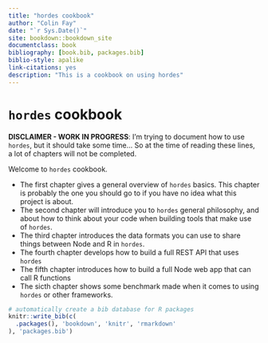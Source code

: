 ```yaml
--- 
title: "hordes cookbook"
author: "Colin Fay"
date: "`r Sys.Date()`"
site: bookdown::bookdown_site
documentclass: book
bibliography: [book.bib, packages.bib]
biblio-style: apalike
link-citations: yes
description: "This is a cookbook on using hordes"
---
```


# `hordes` cookbook {-}

__DISCLAIMER - WORK IN PROGRESS__: I'm trying to document how to use `hordes`, but it should take some time... 
So at the time of reading these lines, a lot of chapters will not be completed. 

Welcome to `hordes` cookbook. 

+ The first chapter gives a general overview of `hordes` basics. 
This chapter is probably the one you should go to if you have no idea what this project is about. 
+ The second chapter will introduce you to `hordes` general philosophy, and about how to think about your code when building tools that make use of `hordes`. 
+ The third chapter introduces the data formats you can use to share things between Node and R in `hordes`. 
+ The fourth chapter develops how to build a full REST API that uses `hordes`
+ The fifth chapter introduces how to build a full Node web app that can call R functions
+ The sicth chapter shows some benchmark made when it comes to using `hordes` or other frameworks. 

```r

# automatically create a bib database for R packages
knitr::write_bib(c(
  .packages(), 'bookdown', 'knitr', 'rmarkdown'
), 'packages.bib')
```
